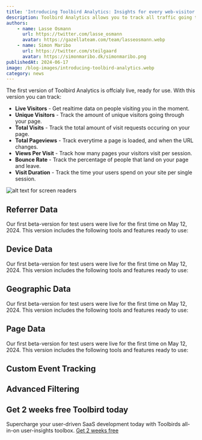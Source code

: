 ```yaml
---
title: 'Introducing Toolbird Analytics: Insights for every web-visitor'
description: Toolbird Analytics allows you to track all traffic going through your website. With a simple 2-minutte onboarding, you can start collecting valuable data insights of your web visitors.
authors:
    - name: Lasse Osmann
      url: https://twitter.com/lasse_osmann
      avatar: https://gazellateam.com/team/lasseosmann.webp
    - name: Simon Maribo
      url: https://twitter.com/steilgaard
      avatar: https://simonmaribo.dk/simonmaribo.png
publishedAt: 2024-06-17
image: /blog-images/introducing-toolbird-analytics.webp
category: news
---
```


The first version of Toolbird Analytics is offcialy live, ready for use. With this version you can track:

-   **Live Visitors** - Get realtime data on people visiting you in the moment. 
-   **Unique Visitors** - Track the amount of unique visitors going through your page.
-   **Total Visits** - Track the total amount of visit requests occuring on your page.
-   **Total Pageviews** - Track everytime a page is loaded, and when the URL changes.
-   **Views Per Visit** - Track how many pages your visitors visit per session. 
-   **Bounce Rate** - Track the percentage of people that land on your page and leave. 
-   **Visit Duration** - Track the time your users spend on your site per single session.

![alt text for screen readers](/blog-images/web-analytics-dashboard.webp 'Text to show on mouseover')

## Referrer Data
Our first beta-version for test users were live for the first time on May 12, 2024. This version includes the following tools and features ready to use:

## Device Data
Our first beta-version for test users were live for the first time on May 12, 2024. This version includes the following tools and features ready to use:

## Geographic Data
Our first beta-version for test users were live for the first time on May 12, 2024. This version includes the following tools and features ready to use:

## Page Data
Our first beta-version for test users were live for the first time on May 12, 2024. This version includes the following tools and features ready to use:

## Custom Event Tracking

## Advanced Filtering


## Get 2 weeks free Toolbird today

Supercharge your user-driven SaaS development today with Toolbirds all-in-on user-insights toolbox. [Get 2 weeks free](https://app.toolbird.io/auth/register)
